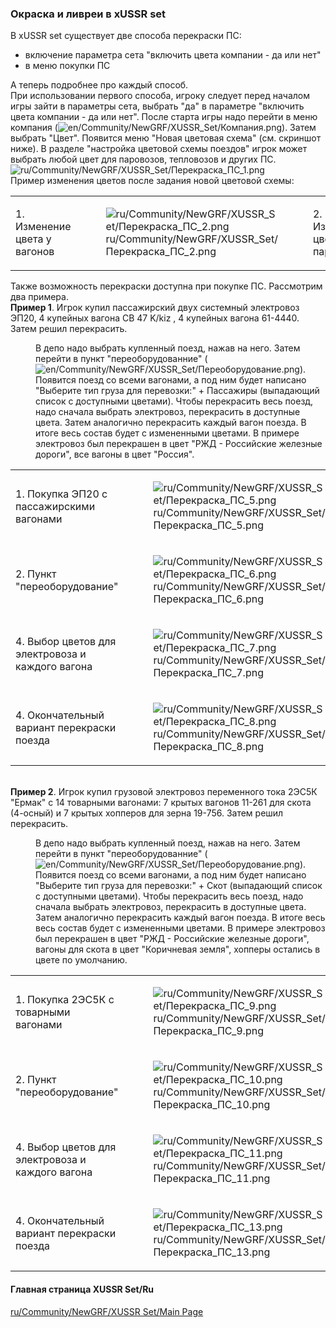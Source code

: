=== Окраска и ливреи в xUSSR set ===
В xUSSR set существует две способа перекраски ПС:
*включение параметра сета "включить цвета компании - да или нет"
*в меню покупки ПС
А теперь подробнее про каждый способ.<br>
При использовании первого способа, игроку следует перед началом игры зайти в параметры сета, выбрать "да" в параметре "включить цвета компании - да или нет". После старта игры надо перейти в меню компания ([[File:en/Community/NewGRF/XUSSR Set/Компания.png]]). Затем выбрать "Цвет". Появится меню "Новая цветовая схема" (см. скриншот ниже). В разделе "настройка цветовой схемы поездов" игрок может выбрать любой цвет для паровозов, тепловозов и других ПС.
<br> [[File:ru/Community/NewGRF/XUSSR Set/Перекраска ПС 1.png]]
<br>Пример изменения цветов после задания новой цветовой схемы:
{|class="wikitable"
|-
|1. Изменение цвета у вагонов
|[[File:ru/Community/NewGRF/XUSSR Set/Перекраска ПС 2.png]]
|2. Изменение цвета у паровозов
|[[File:ru/Community/NewGRF/XUSSR Set/Перекраска ПС 3.png]]
|}
Также возможность перекраски доступна при покупке ПС.  Рассмотрим два примера.
<br>'''Пример 1'''. Игрок купил пассажирский двух системный электровоз ЭП20, 4 купейных вагона СВ 47 K/kiz , 4 купейных вагона 61-4440. Затем решил перекрасить.
:В депо надо выбрать купленный поезд, нажав на него. Затем перейти в пункт "переоборудованние" ([[File:en/Community/NewGRF/XUSSR Set/Переоборудование.png]]). Появится поезд со всеми вагонами, а под ним будет написано "Выберите тип груза для перевозки:" + Пассажиры (выпадающий список с доступными цветами). Чтобы перекрасить весь поезд, надо сначала выбрать электровоз, перекрасить в доступные цвета. Затем аналогично перекрасить каждый вагон поезда. В итоге весь состав будет с измененными цветами. В примере электровоз был перекрашен в цвет "РЖД - Российские железные дороги", все вагоны в цвет "Россия".
{|class="wikitable"
|-
|1. Покупка ЭП20 с пассажирскими вагонами
|[[File:ru/Community/NewGRF/XUSSR Set/Перекраска ПС 5.png]]
|-
|2. Пункт "переоборудование"
|[[File:ru/Community/NewGRF/XUSSR Set/Перекраска ПС 6.png]]
|-
|4. Выбор цветов для электровоза и каждого вагона
|[[File:ru/Community/NewGRF/XUSSR Set/Перекраска ПС 7.png]]
|-
|4. Окончательный вариант перекраски поезда
|[[File:ru/Community/NewGRF/XUSSR Set/Перекраска ПС 8.png]]
|}
<br>'''Пример 2'''. Игрок купил грузовой электровоз переменного тока 2ЭС5К "Ермак"  с  14 товарными вагонами: 7 крытых вагонов 11-261 для скота (4-осный) и 7 крытых хопперов для зерна 19-756.  Затем решил перекрасить. 
:В депо надо выбрать купленный поезд, нажав на него. Затем перейти в пункт "переоборудованние" ([[File:en/Community/NewGRF/XUSSR Set/Переоборудование.png]]). Появится поезд со всеми вагонами, а под ним будет написано "Выберите тип груза для перевозки:" + Скот (выпадающий список с доступными цветами). Чтобы перекрасить весь поезд, надо сначала выбрать электровоз, перекрасить в доступные цвета. Затем аналогично перекрасить каждый вагон поезда. В итоге весь весь состав будет с измененными цветами. В примере электровоз был перекрашен в цвет "РЖД - Российские железные дороги", вагоны для скота в цвет "Коричневая земля", хопперы остались в цвете по умолчанию.
{|class="wikitable"
|-
|1. Покупка 2ЭС5К с товарными вагонами
|[[File:ru/Community/NewGRF/XUSSR Set/Перекраска ПС 9.png]]
|-
|2. Пункт "переоборудование"
|[[File:ru/Community/NewGRF/XUSSR Set/Перекраска ПС 10.png]]
|-
|4. Выбор цветов для электровоза и каждого вагона
|[[File:ru/Community/NewGRF/XUSSR Set/Перекраска ПС 11.png]]
|-
|4. Окончательный вариант перекраски поезда
|[[File:ru/Community/NewGRF/XUSSR Set/Перекраска ПС 13.png]]
|}

====Главная страница XUSSR Set/Ru====
[[ru/Community/NewGRF/XUSSR Set/Main Page]]